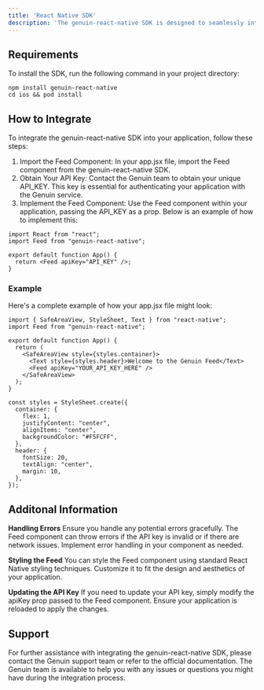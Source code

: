 ```yaml
---
title: 'React Native SDK'
description: 'The genuin-react-native SDK is designed to seamlessly integrate the features of the "Genuin" mobile application into your own React Native projects. Follow the instructions below to install and integrate the SDK into your application.'
---
```


## Requirements
To install the SDK, run the following command in your project directory:

```
npm install genuin-react-native
cd ios && pod install
```

## How to Integrate

To integrate the genuin-react-native SDK into your application, follow these steps:

1. Import the Feed Component: In your app.jsx file, import the Feed component from the genuin-react-native SDK.
2. Obtain Your API Key: Contact the Genuin team to obtain your unique API_KEY. This key is essential for authenticating your application with the Genuin service.
3. Implement the Feed Component: Use the Feed component within your application, passing the API_KEY as a prop. Below is an example of how to implement this:

<CodeGroup>

```
import React from "react";
import Feed from "genuin-react-native";

export default function App() {
  return <Feed apiKey="API_KEY" />;
}
```

</CodeGroup>

### Example

Here's a complete example of how your app.jsx file might look:

<CodeGroup>

```import React from "react";
import { SafeAreaView, StyleSheet, Text } from "react-native";
import Feed from "genuin-react-native";

export default function App() {
  return (
    <SafeAreaView style={styles.container}>
      <Text style={styles.header}>Welcome to the Genuin Feed</Text>
      <Feed apiKey="YOUR_API_KEY_HERE" />
    </SafeAreaView>
  );
}

const styles = StyleSheet.create({
  container: {
    flex: 1,
    justifyContent: "center",
    alignItems: "center",
    backgroundColor: "#F5FCFF",
  },
  header: {
    fontSize: 20,
    textAlign: "center",
    margin: 10,
  },
});
```

</CodeGroup>

## Additonal Information
**Handling Errors**
Ensure you handle any potential errors gracefully. The Feed component can throw errors if the API key is invalid or if there are network issues. Implement error handling in your component as needed.

**Styling the Feed**
You can style the Feed component using standard React Native styling techniques. Customize it to fit the design and aesthetics of your application.

**Updating the API Key**
If you need to update your API key, simply modify the apiKey prop passed to the Feed component. Ensure your application is reloaded to apply the changes.

## Support
For further assistance with integrating the genuin-react-native SDK, please contact the Genuin support team or refer to the official documentation. The Genuin team is available to help you with any issues or questions you might have during the integration process.
